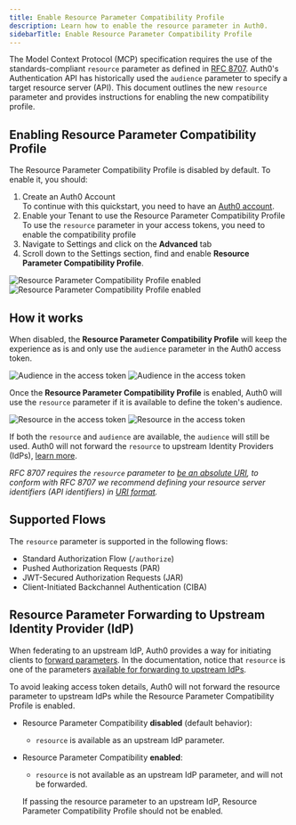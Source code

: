 ```yaml
---
title: Enable Resource Parameter Compatibility Profile
description: Learn how to enable the resource parameter in Auth0.
sidebarTitle: Enable Resource Parameter Compatibility Profile
---
```


The Model Context Protocol (MCP) specification requires the use of the standards-compliant `resource` parameter as defined in [RFC 8707](https://www.rfc-editor.org/rfc/rfc8707.html). Auth0's Authentication API has historically used the `audience` parameter to specify a target resource server (API). This document outlines the new `resource` parameter and provides instructions for enabling the new compatibility profile.

## Enabling Resource Parameter Compatibility Profile

The Resource Parameter Compatibility Profile is disabled by default. To enable it, you should:

1. Create an Auth0 Account  
   To continue with this quickstart, you need to have an [Auth0 account](https://auth0.com/signup).  
2. Enable your Tenant to use the Resource Parameter Compatibility Profile  
   To use the `resource` parameter in your access tokens, you need to enable the compatibility profile  
1. Navigate to Settings and click on the **Advanced** tab  
2. Scroll down to the Settings section, find and enable **Resource Parameter Compatibility Profile**.

<Frame>
  <img
    className="hidden dark:block"
    src="/img/mcp/enable_resource_param_compatibility_dark.png"
    alt="Resource Parameter Compatibility Profile enabled"
  />
  <img
    className="block dark:hidden"
    src="/img/mcp/enable_resource_param_compatibility_light.png"
    alt="Resource Parameter Compatibility Profile enabled"
  />
</Frame>


## How it works

When disabled, the **Resource Parameter Compatibility Profile** will keep the experience as is and only use the `audience` parameter in the Auth0 access token.  

<Frame>
  <img
    className="hidden dark:block"
    src="/img/mcp/audience_parameter_at_diagram_dark.png"
    alt="Audience in the access token"
  />
  <img
    className="block dark:hidden"
    src="/img/mcp/audience_parameter_at_diagram_light.png"
    alt="Audience in the access token"
  />
</Frame>

Once the **Resource Parameter Compatibility Profile** is enabled, Auth0 will use the `resource` parameter if it is available to define the token's audience.  

<Frame>
  <img
    className="hidden dark:block"
    src="/img/mcp/resource_parameter_at_diagram_dark.png"
    alt="Resource in the access token"
  />
  <img
    className="block dark:hidden"
    src="/img/mcp/resource_parameter_at_diagram_light.png"
    alt="Resource in the access token"
  />
</Frame>

If both the `resource` and `audience` are available, the `audience` will still be used. Auth0 will not forward the `resource` to upstream Identity Providers (IdPs), [learn more](./resource-param-compatibility-profile#resource-parameter-forwarding-to-upstream-identity-provider-idp).

*RFC 8707 requires the `resource` parameter to [be an absolute URI](https://www.rfc-editor.org/rfc/rfc8707.html#name-resource-parameter), to conform with RFC 8707 we recommend defining your resource server identifiers (API identifiers) in [URI format](https://datatracker.ietf.org/doc/html/rfc3986).*

## Supported Flows

The `resource` parameter is supported in the following flows:

* Standard Authorization Flow (`/authorize`)  
* Pushed Authorization Requests (PAR)  
* JWT-Secured Authorization Requests (JAR)  
* Client-Initiated Backchannel Authentication (CIBA)

## Resource Parameter Forwarding to Upstream Identity Provider (IdP) 

When federating to an upstream IdP, Auth0 provides a way for initiating clients to [forward parameters](https://auth0.com/docs/authenticate/identity-providers/pass-parameters-to-idps). In the documentation, notice that `resource` is one of the parameters [available for forwarding to upstream IdPs](https://auth0.com/docs/authenticate/identity-providers/pass-parameters-to-idps#available-fields).

To avoid leaking access token details, Auth0 will not forward the resource parameter to upstream IdPs while the Resource Parameter Compatibility Profile is enabled.

* Resource Parameter Compatibility **disabled** (default behavior):  
  * `resource` is available as an upstream IdP parameter.  
* Resource Parameter Compatibility **enabled**:  
  * `resource` is not available as an upstream IdP parameter, and will not be forwarded.

  <Note>If passing the resource parameter to an upstream IdP, Resource Parameter Compatibility Profile should not be enabled.</Note>
